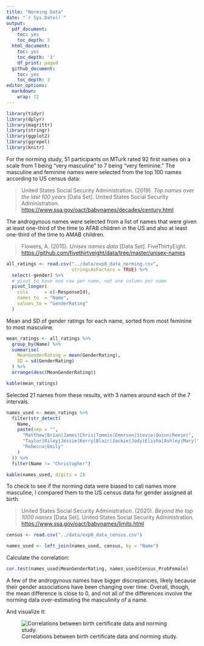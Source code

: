 ```yaml
---
title: "Norming Data"
date: "`r Sys.Date()`"
output:
  pdf_document:
    toc: yes
    toc_depth: 3
  html_document:
    toc: yes
    toc_depth: '3'
    df_print: paged
  github_document:
    toc: yes
    toc_depth: 3
editor_options:
  markdown:
    wrap: 72
---
```


```r
library(tidyr)
library(dplyr)
library(magrittr)
library(stringr)
library(ggplot2)
library(ggrepel)
library(knitr)
```

For the norming study, 51 participants on MTurk rated 92 first names on
a scale from 1 being "very masculine" to 7 being "very feminine." The
masculine and feminine names were selected from the top 100 names
according to US census data:

> United States Social Security Administration. (2019). *Top names over
> the last 100 years* [Data Set]. United States Social Security
> Administration.
> <https://www.ssa.gov/oact/babynames/decades/century.html>

The androgynous names were selected from a list of names that were given
at least one-third of the time to AFAB children in the US and also at
least one-third of the time to AMAB children.

> Flowers, A. (2015). *Unisex names data* [Data Set]. FiveThirtyEight.
> <https://github.com/fivethirtyeight/data/tree/master/unisex-names>

```r
all_ratings <- read.csv("../data/exp0_data_norming.csv",
                        stringsAsFactors = TRUE) %>%
  select(-gender) %>%
  # pivot to have one row per name, not one column per name
  pivot_longer(
    cols      = c(-ResponseId),
    names_to  = "Name",
    values_to = "GenderRating"
  )
```

Mean and SD of gender ratings for each name, sorted from most feminine
to most masculine.

```r
mean_ratings <- all_ratings %>%
  group_by(Name) %>%
  summarise(
    MeanGenderRating = mean(GenderRating),
    SD = sd(GenderRating)
  ) %>%
  arrange(desc(MeanGenderRating))

kable(mean_ratings)
```

Selected 21 names from these results, with 3 names around each of the 7
intervals.

```r
names_used <- mean_ratings %>%
  filter(str_detect(
    Name,
    paste(sep = "", 
      "Matthew|Brian|James|Chris|Tommie|Emerson|Stevie|Quinn|Reese|",
      "Taylor|Riley|Jessie|Kerry|Blair|Jackie|Jody|Elisha|Ashley|Mary|",
      "Rebecca|Emily"
    )
  )) %>%
  filter(Name != "Christopher")

kable(names_used, digits = 2)
```

To check to see if the norming data were biased to call names more
masculine, I compared them to the US census data for gender assigned at
birth.

> United States Social Security Administration. (2020). *Beyond the top
> 1000 names* [Data Set]. United States Social Security Administration.
> <https://www.ssa.gov/oact/babynames/limits.html>

```r
census <- read.csv("../data/exp0_data_census.csv")

names_used <- left_join(names_used, census, by = "Name")
```

Calculate the correlation:

```r
cor.test(names_used$MeanGenderRating, names_used$Census_ProbFemale)
```

A few of the androgynous names have bigger discrepancies, likely because
their gender associations have been changing over time. Overall, though,
the mean difference is close to 0, and not all of the differences
involve the norming data over-estimating the masculinity of a name.

And visualize it:

![Correlations between birth certificate data and norming study.](../plots/norming-names.png)